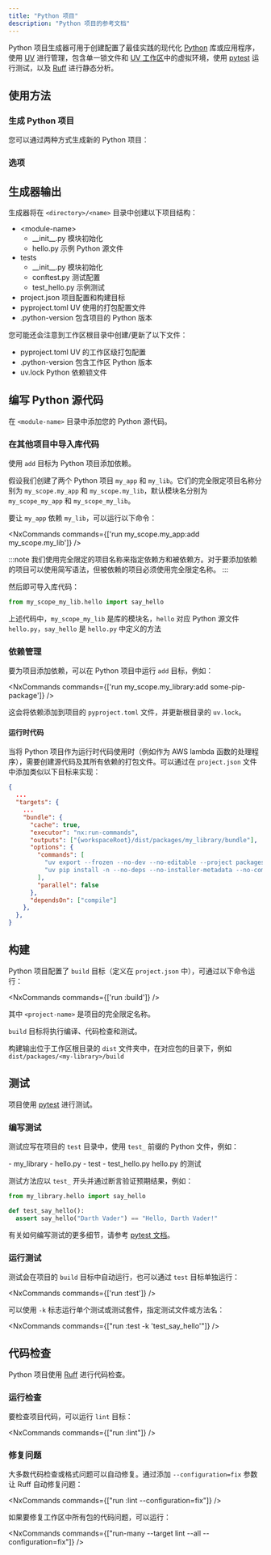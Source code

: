 ```yaml
---
title: "Python 项目"
description: "Python 项目的参考文档"
---
```





Python 项目生成器可用于创建配置了最佳实践的现代化 [Python](https://www.python.org/) 库或应用程序，使用 [UV](https://docs.astral.sh/uv/) 进行管理，包含单一锁文件和 [UV 工作区](https://docs.astral.sh/uv/concepts/projects/workspaces/)中的虚拟环境，使用 [pytest](https://docs.pytest.org/en/stable/) 运行测试，以及 [Ruff](https://docs.astral.sh/ruff/) 进行静态分析。

## 使用方法

### 生成 Python 项目

您可以通过两种方式生成新的 Python 项目：

<RunGenerator generator="py#project" />

### 选项

<GeneratorParameters generator="py#project" />

## 生成器输出

生成器将在 `<directory>/<name>` 目录中创建以下项目结构：

<FileTree>

  - \<module-name>
    - \_\_init\_\_.py 模块初始化
    - hello.py 示例 Python 源文件
  - tests
    - \_\_init\_\_.py 模块初始化
    - conftest.py 测试配置
    - test_hello.py 示例测试
  - project.json 项目配置和构建目标
  - pyproject.toml UV 使用的打包配置文件
  - .python-version 包含项目的 Python 版本

</FileTree>

您可能还会注意到工作区根目录中创建/更新了以下文件：

<FileTree>

  - pyproject.toml UV 的工作区级打包配置
  - .python-version 包含工作区 Python 版本
  - uv.lock Python 依赖锁文件

</FileTree>

## 编写 Python 源代码

在 `<module-name>` 目录中添加您的 Python 源代码。

### 在其他项目中导入库代码

使用 `add` 目标为 Python 项目添加依赖。

假设我们创建了两个 Python 项目 `my_app` 和 `my_lib`。它们的完全限定项目名称分别为 `my_scope.my_app` 和 `my_scope.my_lib`，默认模块名分别为 `my_scope_my_app` 和 `my_scope_my_lib`。

要让 `my_app` 依赖 `my_lib`，可以运行以下命令：

<NxCommands commands={['run my_scope.my_app:add my_scope.my_lib']} />

:::note
我们使用完全限定的项目名称来指定依赖方和被依赖方。对于要添加依赖的项目可以使用简写语法，但被依赖的项目必须使用完全限定名称。
:::

然后即可导入库代码：

```python title="packages/my_app/my_scope_my_app/main.py"
from my_scope_my_lib.hello import say_hello
```

上述代码中，`my_scope_my_lib` 是库的模块名，`hello` 对应 Python 源文件 `hello.py`，`say_hello` 是 `hello.py` 中定义的方法

### 依赖管理

要为项目添加依赖，可以在 Python 项目中运行 `add` 目标，例如：

<NxCommands commands={['run my_scope.my_library:add some-pip-package']} />

这会将依赖添加到项目的 `pyproject.toml` 文件，并更新根目录的 `uv.lock`。

#### 运行时代码

当将 Python 项目作为运行时代码使用时（例如作为 AWS lambda 函数的处理程序），需要创建源代码及其所有依赖的打包文件。可以通过在 `project.json` 文件中添加类似以下目标来实现：

```json title="project.json"
{
  ...
  "targets": {
    ...
    "bundle": {
      "cache": true,
      "executor": "nx:run-commands",
      "outputs": ["{workspaceRoot}/dist/packages/my_library/bundle"],
      "options": {
        "commands": [
          "uv export --frozen --no-dev --no-editable --project packages/my_library --package my_scope.my_library -o dist/packages/my_library/bundle/requirements.txt",
          "uv pip install -n --no-deps --no-installer-metadata --no-compile-bytecode --python-platform x86_64-manylinux2014 --python `uv python pin` --target dist/packages/my_library/bundle -r dist/packages/my_library/bundle/requirements.txt"
        ],
        "parallel": false
      },
      "dependsOn": ["compile"]
    },
  },
}
```

## 构建

Python 项目配置了 `build` 目标（定义在 `project.json` 中），可通过以下命令运行：

<NxCommands commands={['run <project-name>:build']} />

其中 `<project-name>` 是项目的完全限定名称。

`build` 目标将执行编译、代码检查和测试。

构建输出位于工作区根目录的 `dist` 文件夹中，在对应包的目录下，例如 `dist/packages/<my-library>/build`

## 测试

项目使用 [pytest](https://docs.pytest.org/en/stable/) 进行测试。

### 编写测试

测试应写在项目的 `test` 目录中，使用 `test_` 前缀的 Python 文件，例如：

<FileTree>
  - my_library
    - hello.py
  - test
    - test_hello.py hello.py 的测试
</FileTree>

测试方法应以 `test_` 开头并通过断言验证预期结果，例如：

```python title="test/test_hello.py"
from my_library.hello import say_hello

def test_say_hello():
  assert say_hello("Darth Vader") == "Hello, Darth Vader!"
```

有关如何编写测试的更多细节，请参考 [pytest 文档](https://docs.pytest.org/en/stable/how-to/assert.html#)。

### 运行测试

测试会在项目的 `build` 目标中自动运行，也可以通过 `test` 目标单独运行：

<NxCommands commands={['run <project-name>:test']} />

可以使用 `-k` 标志运行单个测试或测试套件，指定测试文件或方法名：

<NxCommands commands={["run <project-name>:test -k 'test_say_hello'"]} />

## 代码检查

Python 项目使用 [Ruff](https://docs.astral.sh/ruff/) 进行代码检查。

### 运行检查

要检查项目代码，可以运行 `lint` 目标：

<NxCommands commands={["run <project-name>:lint"]} />

### 修复问题

大多数代码检查或格式问题可以自动修复。通过添加 `--configuration=fix` 参数让 Ruff 自动修复问题：

<NxCommands commands={["run <project-name>:lint --configuration=fix"]} />

如果要修复工作区中所有包的代码问题，可以运行：

<NxCommands commands={["run-many --target lint --all --configuration=fix"]} />